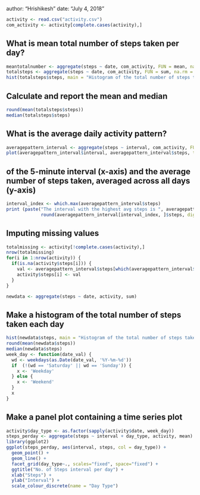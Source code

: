 author: "Hrishikesh"
date: "July 4, 2018"
```{r setup, echo=TRUE}
activity <- read.csv("activity.csv")
com_activity <- activity[complete.cases(activity),]
```

## What is mean total number of steps taken per day?

```{r}
meantotalnumber <- aggregate(steps ~ date, com_activity, FUN = mean, na.rm = TRUE)
totalsteps <- aggregate(steps ~ date, com_activity, FUN = sum, na.rm = TRUE)
hist(totalsteps$steps, main = "Histogram of the total number of steps taken each day", xlab = "Steps taken per day")
```

## Calculate and report the mean and median

```{r}
round(mean(totalsteps$steps))
median(totalsteps$steps)
```
## What is the average daily activity pattern?
```{r}
averagepattern_interval <- aggregate(steps ~ interval, com_activity, FUN = mean, na.rm = TRUE)
plot(averagepattern_interval$interval, averagepattern_interval$steps, type = "l", col = 1,  main = "Average daily activity pattern", xlab = "Time Interval", ylab = "Average no of Steps")
```
## of the 5-minute interval (x-axis) and the average number of steps taken, averaged across all days (y-axis)
```{r}
interval_index <- which.max(averagepattern_interval$steps)
print (paste("The interval with the highest avg steps is ", averagepattern_interval[interval_index, ]$interval, " and the no of steps for that interval is ", 
             round(averagepattern_interval[interval_index, ]$steps, digits = 1)))
```

## Imputing missing values
```{r}
totalmissing <- activity[!complete.cases(activity),]
nrow(totalmissing)
for(i in 1:nrow(activity)) {
  if(is.na(activity$steps[i])) {
    val <- averagepattern_interval$steps[which(averagepattern_interval$interval == activity$interval[i])]
    activity$steps[i] <- val
  }
}
```
```{r}
newdata <- aggregate(steps ~ date, activity, sum)
```
## Make a histogram of the total number of steps taken each day
```{r}
hist(newdata$steps, main = "Histogram of the total number of steps taken each day in new set of data", xlab = "Steps taken per day")
round(mean(newdata$steps))
median(newdata$steps)
week_day <- function(date_val) {
  wd <- weekdays(as.Date(date_val, '%Y-%m-%d'))
  if  (!(wd == 'Saturday' || wd == 'Sunday')) {
    x <- 'Weekday'
  } else {
    x <- 'Weekend'
  }
  x
}
```
## Make a panel plot containing a time series plot
```{r}
activity$day_type <- as.factor(sapply(activity$date, week_day))
steps_perday <- aggregate(steps ~ interval + day_type, activity, mean)
library(ggplot2)
ggplot(steps_perday, aes(interval, steps, col = day_type)) +
  geom_point() +
  geom_line() +
  facet_grid(day_type~., scales="fixed", space="fixed") +
  ggtitle("No. of Steps interval per day") +
  xlab("Steps") +
  ylab("Interval") +
  scale_colour_discrete(name = "Day Type")
```

